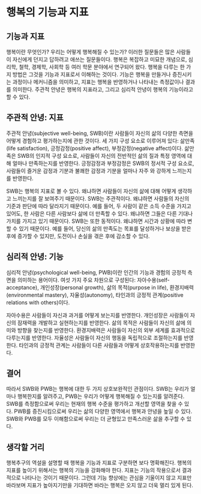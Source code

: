 # 행복의 기능과 지표 

## 기능과 지표

행복이란 무엇인가? 우리는 어떻게 행복해질 수 있는가? 이러한 질문들은 많은 사람들이 자신에게 던지고 답하려고 애쓰는 질문들이다. 행복은 복잡하고 미묘한 개념으로, 심리학, 철학, 경제학, 사회학 등 여러 학문 분야에서 연구되어 왔다. 행복을 다루는 한 가지 방법은 그것을 기능과 지표로서 이해하는 것이다. 기능은 행복을 만들거나 증진시키는 과정이나 메커니즘을 의미하고, 지표는 행복을 반영하거나 나타내는 측정값이나 결과를 의미한다. 주관적 안녕은 행복의 지표라고, 그리고 심리적 안녕이 행복의 기능이라고 할 수 있다. 

## 주관적 안녕: 지표 
주관적 안녕(subjective well-being, SWB)이란 사람들이 자신의 삶의 다양한 측면을 어떻게 경험하고 평가하는지에 관한 것이다. 세 가지 구성 요소로 이루어져 있다: 삶만족(life satisfaction), 긍정감정(positive affect), 부정감정(negative affect)이다. 삶만족은 SWB의 인지적 구성 요소로, 사람들이 자신의 전반적인 삶의 질과 특정 영역에 대해 얼마나 만족하는지를 반영한다. 긍정감정과 부정감정은 SWB의 정서적 구성 요소로, 사람들이 즐거운 감정과 기분과 불쾌한 감정과 기분을 얼마나 자주
와 강하게 느끼는지를 반영한다.

SWB는 행복의 지표로 볼 수 있다. 왜냐하면 사람들이 자신의 삶에 대해 어떻게 생각하고 느끼는지를 잘 보여주기 때문이다. SWB는 주관적이다. 왜냐하면 사람들의 자신의 기준과 판단에 따라 달라지기 때문이다. 예를 들어, 두 사람이 같은 소득 수준을 가지고 있어도, 한 사람은 다른 사람보다 삶에 더 만족할 수 있다. 왜냐하면 그들은 다른 기대나 가치를 가지고 있기 때문이다. SWB는 또한 동적이다. 왜냐하면 시간과 상황에 따라 변할 수 있기 때문이다. 예를 들어, 당신의 삶의 만족도는 목표를 달성하거나 보상을 받은 후에 증가할 수 있지만, 도전이나 손실을 겪은 후에 감소할 수 있다.

## 심리적 안녕: 기능 
심리적 안녕(psychological well-being, PWB)이란 인간의 기능과 경험의 긍정적 측면을 의미하는 용어이다. 여섯 가지 주요 차원으로 구성된다: 자아수용(self-acceptance), 개인성장(personal growth), 삶의 목적(purpose in life), 환경지배력(environmental mastery), 자율성(autonomy), 타인과의 긍정적 관계(positive relations with others)이다. 

자아수용은 사람들이 자신과 과거를 어떻게 보는지를 반영한다. 개인성장은 사람들이 자신의 잠재력을 개발하고 실현하는지를 반영한다. 삶의 목적은 사람들이 자신의 삶에 의미와 방향을 찾는지를 반영한다. 환경지배력은 사람들이 자신의 외부 세계를 효과적으로 다루는지를 반영한다. 자율성은 사람들이 자신의 행동을 독립적으로 조절하는지를 반영한다. 타인과의 긍정적 관계는 사람들이 다른 사람들과 어떻게 상호작용하는지를 반영한다.

## 결어 

따라서 SWB와 PWB는 행복에 대한 두 가지 상호보완적인 관점이다. SWB는 우리가 얼마나 행복한지를 알려주고, PWB는 우리가 어떻게 행복해질 수 있는지를 알려준다. SWB를 측정함으로써 우리는 현재의 행복 수준을 평가하고 개선할 영역을 찾을 수 있다. PWB를 증진시킴으로써 우리는 삶의 다양한 영역에서 행복과 안녕을 높일 수 있다. SWB와 PWB를 모두 이해함으로써 우리는 더 균형있고 만족스러운 삶을 추구할 수 있다.


## 생각할 거리

행복추구의 역설을 설명할 때 행복을 기능과 지표로 구분하면 보다 명확해진다. 행복의 지표를 높이기 위해서는 행복의 기능을 강화해야 한다. 지표는 기능의 작용으로서 결과적으로 나타나는 것이기 때문이다. 그런데 기능 향상에는 관심을 기울이지 않고 지표만 바라보며 지표가 높아지기만을 기대하면 바라는 행복은 오지 않고 더욱 멀리 있게 된다. 


